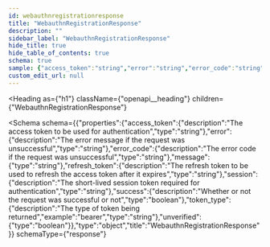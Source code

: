 ```yaml
---
id: webauthnregistrationresponse
title: "WebauthnRegistrationResponse"
description: ""
sidebar_label: "WebauthnRegistrationResponse"
hide_title: true
hide_table_of_contents: true
schema: true
sample: {"access_token":"string","error":"string","error_code":"string","message":"string","refresh_token":"string","session":"string","success":true,"token_type":"bearer","unverified":true}
custom_edit_url: null
---
```



<Heading
  as={"h1"}
  className={"openapi__heading"}
  children={"WebauthnRegistrationResponse"}
>
</Heading>





<Schema
  schema={{"properties":{"access_token":{"description":"The access token to be used for authentication","type":"string"},"error":{"description":"The error message if the request was unsuccessful","type":"string"},"error_code":{"description":"The error code if the request was unsuccessful","type":"string"},"message":{"type":"string"},"refresh_token":{"description":"The refresh token to be used to refresh the access token after it expires","type":"string"},"session":{"description":"The short-lived session token required for authentication","type":"string"},"success":{"description":"Whether or not the request was successful or not","type":"boolean"},"token_type":{"description":"The type of token being returned","example":"bearer","type":"string"},"unverified":{"type":"boolean"}},"type":"object","title":"WebauthnRegistrationResponse"}}
  schemaType={"response"}
>

</Schema>

